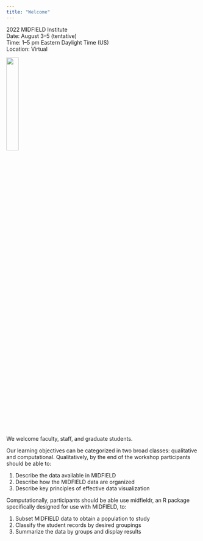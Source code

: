 ```yaml
---
title: "Welcome"
---
```


2022 MIDFIELD Institute    
Date: August 3--5 (tentative)    
Time: 1--5 pm Eastern Daylight Time (US)    
Location: Virtual   

![](figures/midfield-grad-logo.png){width=25%}

We welcome faculty, staff, and graduate students.  

Our learning objectives can be categorized in two broad classes: qualitative and computational. Qualitatively, by the end of the workshop participants should be able to: 

1. Describe the data available in MIDFIELD  
1. Describe how the MIDFIELD data are organized  
1. Describe key principles of effective data visualization
 
Computationally, participants should be able use midfieldr, an R package specifically designed for use with MIDFIELD, to:

1. Subset MIDFIELD data to obtain a population to study  
1. Classify the student records by desired groupings  
1. Summarize the data by groups and display results   

